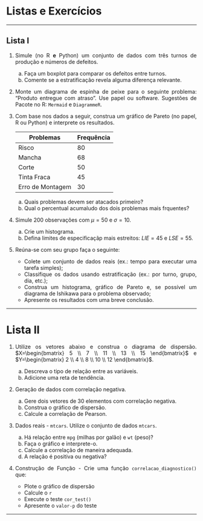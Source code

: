 ```{=html}
<style>
  body{text-align: justify}
</style>
```

:::: progress
:::: {.progress-bar style="width: 100%;"}
::::
::::

# Listas e Exercícios

---

## Lista I

1. Simule (no R **e** Python) um conjunto de dados com três turnos de produção e números de defeitos.

    a. Faça um boxplot para comparar os defeitos entre turnos.
    b. Comente se a estratificação revela alguma diferença relevante.

2. Monte um diagrama de espinha de peixe para o seguinte problema: "Produto entregue com atraso". Use papel ou software. Sugestões de Pacote no R: `Mermaid` e `DiagrammeR`.

3. Com base nos dados a seguir, construa um gráfico de Pareto (no papel, R ou Python) e interprete os resultados.

    | **Problemas**    | **Frequência** |
    | -------------    | -------------- |
    | Risco            | 80             |
    | Mancha           | 68             |
    | Corte            | 50             |
    | Tinta Fraca      | 45             |
    | Erro de Montagem | 30             |

    a. Quais problemas devem ser atacados primeiro?
    b. Qual o percentual acumaludo dos dois problemas mais frquentes?

4. Simule 200 observações com $\mu = 50$ e $\sigma = 10$.

    a. Crie um histograma.
    b. Defina limites de especificaçãp mais estreitos: $LIE = 45$ e $LSE = 55$.

5. Reúna-se com seu grupo faça o seguinte:

    * Colete um conjunto de dados reais (ex.: tempo para executar uma tarefa simples);
    * Classifique os dados usando estratificação (ex.: por turno, grupo, dia, etc.);
    * Construa um histograma, gráfico de Pareto e, se possível um diagrama de Ishikawa para o problema observado;
    * Apresente os resultados com uma breve conclusão.

---

# Lista II

1. Utilize os vetores abaixo e construa o diagrama de dispersão. $X=\begin{bmatrix} 5 \\ 7 \\ 11 \\ 13 \\ 15 \end{bmatrix}$ e $Y=\begin{bmatrix} 2 \\ 4 \\ 8 \\ 10 \\ 12 \end{bmatrix}$.

    a. Descreva o tipo de relação entre as variáveis.
    b. Adicione uma reta de tendência.

2. Geração de dados com correlação negativa.

    a. Gere dois vetores de 30 elementos com correlação negativa.
    b. Construa o gráfico de dispersão.
    c. Calcule a correlação de Pearson.

3. Dados reais - `mtcars`. Utilize o conjunto de dados `mtcars`.

    a. Há relação entre `mpg` (milhas por galão) e `wt` (peso)?
    b. Faça o gráfico e interprete-o.
    c. Calcule a correlação de maneira adequada.
    d. A relação é positiva ou negativa?

4. Construção de Função - Crie uma função `correlacao_diagnostico()` que:

    * Plote o gráfico de dispersão
    * Calcule o `r`
    * Execute o teste `cor_test()`
    * Apresente o `valor-p` do teste

---

:::: progress
:::: {.progress-bar style="width: 100%;"}
::::
::::